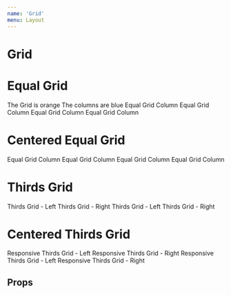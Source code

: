 ```yaml
---
name: 'Grid'
menu: Layout
---
```




# Grid

<FullscreenDemo variant="dark" of={Grid} title="Grid">
  <h1>Equal Grid</h1>
  <Grid style={{ backgroundColor: 'orange', margin: '1rem 0', }}>
    <Area variant="info">The Grid is orange</Area>
    <Area variant="info">The columns are blue</Area>
  </Grid>
  <Grid variant="equal" style={{ backgroundColor: 'orange', margin: '1rem 0', }}>
    <Area variant="info">Equal Grid Column</Area>
    <Area variant="info">Equal Grid Column</Area>
    <Area variant="info">Equal Grid Column</Area>
    <Area variant="info">Equal Grid Column</Area>
  </Grid>
  <h1>Centered Equal Grid</h1>
  <Grid variant="equal" centered={true} style={{ backgroundColor: 'orange', margin: '1rem 0', }}>
    <Area variant="success">Equal Grid Column</Area>
    <Area variant="success">Equal Grid Column</Area>
    <Area variant="success">Equal Grid Column</Area>
    <Area variant="success">Equal Grid Column</Area>
  </Grid>
  <h1>Thirds Grid</h1>
  <Grid variant="thirds" style={{ backgroundColor: 'magenta', margin: '1rem 0', }}>
    <Area area="left" style={{ backgroundColor: 'rebeccapurple', }}>
      Thirds Grid - Left
    </Area>
    <Area area="right" style={{ backgroundColor: 'rebeccapurple', }}>
      Thirds Grid - Right
    </Area>
  </Grid>
  <Grid variant="thirds" side="right" style={{ backgroundColor: 'lime', margin: '1rem 0', }}>
    <Area area="left" style={{ backgroundColor: 'dodgerblue', }}>
      Thirds Grid - Left
    </Area>
    <Area area="right" style={{ backgroundColor: 'dodgerblue', }}>
      Thirds Grid - Right
    </Area>
  </Grid>
  <h1>Centered Thirds Grid</h1>
  <Grid variant="thirds" centered={true} style={{ backgroundColor: 'magenta', margin: '1rem 0', }}>
    <Area area="left" variant="primary">
      Responsive Thirds Grid - Left
    </Area>
    <Area area="right" variant="primary">
      Responsive Thirds Grid - Right
    </Area>
  </Grid>
  <Grid variant="thirds" responsive={true} side="right" style={{ backgroundColor: 'lime', margin: '1rem 0', }}>
    <Area area="left" variant="secondary">
      Responsive Thirds Grid - Left
    </Area>
    <Area area="right" variant="secondary">
      Responsive Thirds Grid - Right
    </Area>
  </Grid>
</FullscreenDemo>

## Props

<PropsTable of={Grid} />
